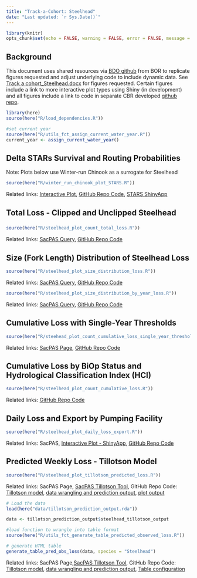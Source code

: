 ```yaml
---
title: "Track-a-Cohort: Steelhead"
date: "Last updated: `r Sys.Date()`"
---
```


```r
library(knitr)
opts_chunk$set(echo = FALSE, warning = FALSE, error = FALSE, message = FALSE)
```

## Background

This document uses shared resources via [BDO github](https://github.com/BDO-Science/track-a-cohort){target="_blank"} from BOR to replicate figures requested and adjust underlying code to include dynamic data. See [Track a cohort_Steelhead.docx](https://github.com/BDO-Science/track-a-cohort/blob/main/SH_Cohort/Track%20a%20Cohort_Steelhead.docx){target="_blank"} for figures requested. Certain figures include a link to more interactive plot types using Shiny (in development) and all figures include a link to code in separate CBR developed [github repo](https://github.com/Columbia-Basin-Research-CBR/track-a-cohort){target="_blank"}.

```r
library(here)
source(here("R/load_dependencies.R"))

#set current year
source(here("R/utils_fct_assign_current_water_year.R"))
current_year <- assign_current_water_year()
```


## Delta STARs Survival and Routing Probabilities

Note: Plots below use Winter-run Chinook as a surrogate for Steelhead

```r
source(here("R/winter_run_chinook_plot_STARS.R"))
```

Related links: [Interactive Plot](https://caitobrien.shinyapps.io/track-a-cohort_WRChinookSTARS/){target="_blank"}, [GitHub Repo Code](https://github.com/Columbia-Basin-Research-CBR/track-a-cohort/blob/main/R/winter_run_chinook_plot_STARS.R){target="_blank"}, [STARS ShinyApp](https://www.cbr.washington.edu/shiny/STARS/){target="_blank"}

## Total Loss - Clipped and Unclipped Steelhead

### 

```r
source(here("R/steelhead_plot_count_total_loss.R"))
```

Related links: [SacPAS Query](https://www.cbr.washington.edu:2024/sacramento/data/query_loss_detail.html){target="_blank"}, [GitHub Repo Code](https://github.com/Columbia-Basin-Research-CBR/track-a-cohort/blob/main/R/steelhead_plot_count_total_loss.R){target="_blank"}

## Size (Fork Length) Distribution of Steelhead Loss

```r
source(here("R/steelhead_plot_size_distribution_loss.R"))
```

Related links: [SacPAS Query](https://www.cbr.washington.edu:2024/sacramento/data/query_loss_detail.html){target="_blank"}, [GitHub Repo Code](https://github.com/Columbia-Basin-Research-CBR/track-a-cohort/blob/main/R/steelhead_plot_size_distribution_loss.R){target="_blank"}

```r
source(here("R/steelhead_plot_size_distribution_by_year_loss.R"))
```

Related links: [SacPAS Query](https://www.cbr.washington.edu:2024/sacramento/data/query_loss_detail.html){target="_blank"}, [GitHub Repo Code](https://github.com/Columbia-Basin-Research-CBR/track-a-cohort/blob/main/R/steelhead_plot_size_distribution_by_year_loss.R){target="_blank"}

## Cumulative Loss with Single-Year Thresholds

```r
source(here("R/steehead_plot_count_cumulative_loss_single_year_thresholds.R"))
```

Related links: [SacPAS Page](https://www.cbr.washington.edu/sacramento/workgroups/salmon_monitoring.html#loss:~:text=Chinook%20Salmon%20Loss-,Natural%20Central%20Valley%20Steelhead,-Daily%20Loss%20Table){target="_blank"}, [GitHub Repo Code](https://github.com/Columbia-Basin-Research-CBR/track-a-cohort/blob/main/R/steehead_plot_count_cumulative_loss_single_year_thresholds.R){target="_blank"}

## Cumulative Loss by BiOp Status and Hydrological Classification Index (HCI)

```r
source(here("R/steelhead_plot_count_cumulative_loss.R"))
```

Related links: [GitHub Repo Code](https://github.com/Columbia-Basin-Research-CBR/track-a-cohort/blob/main/R/steelhead_plot_count_cumulative_loss.R){target="_blank"}

## Daily Loss and Export by Pumping Facility

```r
source(here("R/steelhead_plot_daily_loss_export.R"))
```

Related links: SacPAS, [Interactive Plot - ShinyApp](https://caitobrien.shinyapps.io/track-a-cohort_DailyLossExports/){target="_blank"}, [GitHub Repo Code](https://github.com/Columbia-Basin-Research-CBR/track-a-cohort/blob/main/R/steelhead_plot_daily_loss_export.R){target="_blank"}

## Predicted Weekly Loss - Tillotson Model

```r
source(here("R/steelhead_plot_tillotson_predicted_loss.R"))
```

Related links: SacPAS Page, [SacPAS Tillotson Tool](https://www.cbr.washington.edu/sacramento/lossandsalvage/){target="_blank"}, GitHub Repo Code: [Tillotson model](https://github.com/Columbia-Basin-Research-CBR/track-a-cohort/blob/main/data-raw/Steelhead_Model_Setup.R){target="_blank"}, [data wrangling and prediction output](https://github.com/Columbia-Basin-Research-CBR/track-a-cohort/blob/main/data-raw/utils_fct_predict_tillotson_model.R){target="_black"}, [plot output](https://github.com/Columbia-Basin-Research-CBR/track-a-cohort/blob/main/R/steelhead_plot_tillotson_predicted_loss.R){target="_blank"}

```r
# Load the data
load(here("data/tillotson_prediction_output.rda"))

data <- tillotson_prediction_output$steelhead_tillotson_output

#load function to wrangle into table format
source(here("R/utils_fct_generate_table_predicted_observed_loss.R"))

# generate HTML table
generate_table_pred_obs_loss(data, species = "Steelhead")

```

Related links: SacPAS Page,[SacPAS Tillotson Tool](https://www.cbr.washington.edu/sacramento/lossandsalvage/){target="_blank"}, GitHub Repo Code: [Tillotson model](https://github.com/Columbia-Basin-Research-CBR/track-a-cohort/blob/main/data-raw/Steelhead_Model_Setup.R){target="_blank"}, [data wrangling and prediction output](https://github.com/Columbia-Basin-Research-CBR/track-a-cohort/blob/main/data-raw/utils_fct_predict_tillotson_model.R){target="_black"}, [Table configuration](https://github.com/Columbia-Basin-Research-CBR/track-a-cohort/blob/main/R/utils_fct_generate_table_predicted_observed_loss.R){target="_blank"}

